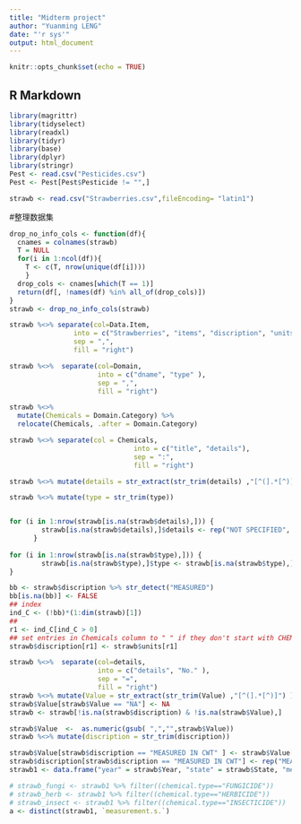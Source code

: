 ```yaml
---
title: "Midterm project"
author: "Yuanming LENG"
date: "'r sys'"
output: html_document
---
```


```r
knitr::opts_chunk$set(echo = TRUE)
```

## R Markdown

```r
library(magrittr)
library(tidyselect)
library(readxl)
library(tidyr)
library(base)
library(dplyr)
library(stringr)
Pest <- read.csv("Pesticides.csv")
Pest <- Pest[Pest$Pesticide != "",]

strawb <- read.csv("Strawberries.csv",fileEncoding= "latin1")
```

#整理数据集
```r
drop_no_info_cols <- function(df){
  cnames = colnames(strawb)
  T = NULL
  for(i in 1:ncol(df)){ 
    T <- c(T, nrow(unique(df[i])))
    }
  drop_cols <- cnames[which(T == 1)]
  return(df[, !names(df) %in% all_of(drop_cols)])
}
strawb <- drop_no_info_cols(strawb)

strawb %<>% separate(col=Data.Item,
                into = c("Strawberries", "items", "discription", "units"),
                sep = ",",
                fill = "right")

strawb %<>%  separate(col=Domain,
                      into = c("dname", "type" ), 
                      sep = ",", 
                      fill = "right")

strawb %<>% 
  mutate(Chemicals = Domain.Category) %>% 
  relocate(Chemicals, .after = Domain.Category) 

strawb %<>% separate(col = Chemicals,
                               into = c("title", "details"),
                               sep = ":",
                               fill = "right")

strawb %<>% mutate(details = str_extract(str_trim(details) ,"[^(].*[^)]") )

strawb %<>% mutate(type = str_trim(type))


for (i in 1:nrow(strawb[is.na(strawb$details),])) {
        strawb[is.na(strawb$details),]$details <- rep("NOT SPECIFIED", nrow(strawb[is.na(strawb$details),]))
      }
   
for (i in 1:nrow(strawb[is.na(strawb$type),])) {
        strawb[is.na(strawb$type),]$type <- strawb[is.na(strawb$type),]$dname
}

bb <- strawb$discription %>% str_detect("MEASURED")
bb[is.na(bb)] <- FALSE
## index 
ind_C <- (!bb)*(1:dim(strawb)[1])
## 
r1 <- ind_C[ind_C > 0]
## set entries in Chemicals column to " " if they don't start with CHEM
strawb$discription[r1] <- strawb$units[r1]

strawb %<>%  separate(col=details,
                      into = c("details", "No." ), 
                      sep = "=", 
                      fill = "right")
strawb %<>% mutate(Value = str_extract(str_trim(Value) ,"[^(].*[^)]") )
strawb$Value[strawb$Value == "NA"] <- NA
strawb <- strawb[!is.na(strawb$discription) & !is.na(strawb$Value),]

strawb$Value  <-  as.numeric(gsub( ",","",strawb$Value))
strawb %<>% mutate(discription = str_trim(discription))

strawb$Value[strawb$discription == "MEASURED IN CWT" ] <- strawb$Value[strawb$discription == "MEASURED IN CWT" ]*100
strawb$discription[strawb$discription == "MEASURED IN CWT"] <- rep("MEASURED IN LB", length(strawb$discription[strawb$discription == "MEASURED IN CWT" ]))
strawb1 <- data.frame("year" = strawb$Year, "state" = strawb$State, "measurement(s)" = strawb$discription, "chemical" = strawb$details, "chemical.type" = strawb$type, "value" = strawb$Value)
```



```r
# strawb_fungi <- strawb1 %>% filter((chemical.type=="FUNGICIDE"))
# strawb_herb <- strawb1 %>% filter((chemical.type=="HERBICIDE"))
# strawb_insect <- strawb1 %>% filter((chemical.type=="INSECTICIDE"))
a <- distinct(strawb1, `measurement.s.`)



```

